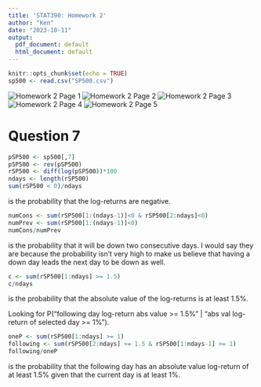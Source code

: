 ```yaml
---
title: 'STAT390: Homework 2'
author: "Ken"
date: "2023-10-11"
output:
  pdf_document: default
  html_document: default
---
```


```r
knitr::opts_chunk$set(echo = TRUE)
sp500 <- read.csv("SP500.csv")
```

![Homework 2 Page 1](img/homework2-4.jpg)
![Homework 2 Page 2](img/homework2-5.jpg)
![Homework 2 Page 3](img/homework2-6.jpg)
![Homework 2 Page 4](img/homework2-7.jpg)
![Homework 2 Page 5](img/homework2-8.jpg)

# Question 7
```r
pSP500 <- sp500[,7]
pSP500 <- rev(pSP500)
rSP500 <- diff(log(pSP500))*100
ndays <- length(rSP500)
sum(rSP500 < 0)/ndays
```
is the probability that the log-returns are negative.

```r
numCons <- sum(rSP500[1:(ndays-1)]<0 & rSP500[2:ndays]<0)
numPrev <- sum(rSP500[1:(ndays-1)]<0)
numCons/numPrev
```
is the probability that it will be down two consecutive days. I would say they are because the probability isn't very high to make us believe that having a down day leads the next day to be down as well.

```r
c <- sum(rSP500[1:ndays] >= 1.5)
c/ndays
```
is the probability that the absolute value of the log-returns is at least 1.5%.

Looking for P("following day log-return abs value >= 1.5%" | "abs val log-return of selected day >= 1%").
```r
oneP <- sum(rSP500[1:ndays] >= 1)
following <- sum(rSP500[2:ndays] >= 1.5 & rSP500[1:ndays-1] >= 1)
following/oneP
```
is the probability that the following day has an absolute value log-return of at least 1.5% given that the current day is at least 1%.
